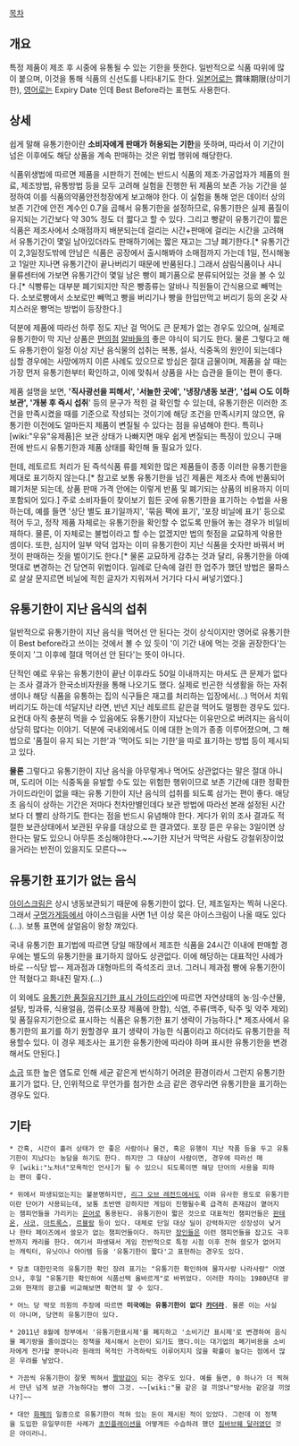 [[목차]]
== 개요 ==
특정 제품이 제조 후 시중에 유통될 수 있는 기한을 뜻한다. 일반적으로 식품 따위에 많이 붙으며, 이것을 통해 식품의 신선도를 나타내기도 한다. [[일본어]]로는 賞味期限(상미기한), [[영어]]로는 Expiry Date 인데 Best Before라는 표현도 사용한다.

== 상세 ==
쉽게 말해 유통기한이란 '''소비자에게 판매가 허용되는 기한'''을 뜻하며, 따라서 이 기간이 넘은 이후에도 해당 상품을 계속 판매하는 것은 위법 행위에 해당한다. 

식품위생법에 따르면 제품을 시판하기 전에는 반드시 식품의 제조·가공업자가 제품의 원료, 제조방법, 유통방법 등을 모두 고려해 실험을 진행한 뒤 제품의 보존 가능 기간을 설정하여 이를 식품의약품안전청장에게 보고해야 한다. 이 실험을 통해 얻은 데이터 상의 보존 기간에 안전 계수인 0.7을 곱해서 유통기한을 설정하므로, 유통기한은 실제 품질이 유지되는 기간보다 약 30% 정도 더 짧다고 할 수 있다. 그리고 빵같이 유통기간이 짧은 식품은 제조사에서 소매점까지 배분되는데 걸리는 시간+판매에 걸리는 시간을 고려해서 유통기간이 몇일 남아있더라도 판매하기에는 짧은 재고는 그냥 폐기한다.[* 유통기간이 2,3일정도밖에 안남은 식품은 공장에서 출시해봐야 소매점까지 가는데 1일, 전시해놓고 1일만 지나면 유통기간이 끝나버리기 때문에 반품된다.] 그래서 삼림식품이나 샤니 물류센터에 가보면 유통기간이 몇일 남은 빵이 폐기품으로 분류되어있는 것을 볼 수 있다.[* 식빵류는 대부분 폐기되지만 작은 빵종류는 알바나 직원들이 간식용으로 빼먹는다. 소보로빵에서 소보로만 빼먹고 빵을 버리기나 빵을 한입만먹고 버리기 등의 온갖 사치스러운 빵먹는 방법이 등장한다.]

덕분에 제품에 따라선 하루 정도 지난 걸 먹어도 큰 문제가 없는 경우도 있으며, 실제로 유통기한이 막 지난 상품은 [[편의점]] [[알바]]들의 좋은 야식이 되기도 한다. 물론 그렇다고 해도 유통기한이 일정 이상 지난 음식물의 섭취는 복통, 설사, 식중독의 원인이 되는데다 심할 경우에는 사망에까지 이른 사례도 있으므로 방심은 절대 금물이며, 제품을 살 때는 가장 먼저 유통기한부터 확인하고, 이에 맞춰서 상품을 사는 습관을 들이는 편이 좋다.

제품 설명을 보면, ''''직사광선을 피해서', '서늘한 곳에', '냉장/냉동 보관', '섭씨 ○도 이하 보관', '개봉 후 즉시 섭취'''' 등의 문구가 적힌 걸 확인할 수 있는데, 유통기한은 이러한 조건을 만족시켰을 때를 기준으로 작성되는 것이기에 해당 조건을 만족시키지 않으면, 유통기한 이전에도 얼마든지 제품이 변질될 수 있다는 점을 유념해야 한다. 특히나 [wiki:"우유"유제품]은 보관 상태가 나빠지면 매우 쉽게 변질되는 특징이 있으니 구매 전에 반드시 유통기한과 제품 상태를 확인해 둘 필요가 있다.

헌데, 레토르트 처리가 된 즉석식품 류를 제외한 많은 제품들이 종종 이러한 유통기한을 제대로 표기하지 않는다.[* 참고로 보통 유통기한을 넘긴 제품은 제조사 측에 반품되어 폐기처분 되는데, 상품 판매 가격 안에는 이렇게 반품 및 폐기되는 상품의 비용까지 이미 포함되어 있다.] 주로 소비자들이 찾이보기 힘든 곳에 유통기한을 표기하는 수법을 사용하는데, 예를 들면 '상단 별도 표기일까지', '묶음 팩에 표기', '포장 비닐에 표기' 등으로 적어 두고, 정작 제품 자체로는 유통기한을 확인할 수 없도록 만들어 놓는 경우가 비일비재하다. 물론, 이 자체로는 불법이라고 할 수는 없겠지만 법의 헛점을 교묘하게 악용한 셈이다. 또한, 심지어 일부 악덕 업자는 이미 유통기한이 지난 식품을 숫자만 바꿔서 버젓이 판매하는 짓을 벌이기도 한다.[* 물론 교묘하게 감추는 것과 달리, 유통기한을 아예 멋대로 변경하는 건 당연히 위법이다. 일례로 단속에 걸린 한 업주가 했던 방법은 물파스로 살살 문지르면 비닐에 적힌 글자가 지워져서 거기다 다시 써넣기였다.]

== 유통기한이 지난 음식의 섭취 ==
일반적으로 유통기한이 지난 음식을 먹어선 안 된다는 것이 상식이지만 영어로 유통기한이 Best before라고 쓰이는 것에서 볼 수 있 듯이 '이 기간 내에 먹는 것을 권장한다'는 뜻이지 '그 이후에 절대 먹어선 안 된다'는 뜻이 아니다. 

단적인 예로 우유는 유통기한이 끝난 이후라도 50일 이내까지는 마셔도 큰 문제가 없다는 조사 결과가 한국소비자원을 통해 나오기도 했다. 실제로 빈곤한 식생활을 하는 자취생이나 해당 식품을 유통하는 집의 식구들은 재고를 처리하는 입장에서(...) 먹어서 치워버리기도 하는데 석달지난 라면, 반년 지난 레토르트 같은걸 먹어도 멀쩡한 경우도 있다. 요컨대 아직 충분히 먹을 수 있음에도 유통기한이 지났다는 이유만으로 버려지는 음식이 상당히 많다는 이야기. 덕분에 국내외에서도 이에 대한 논의가 종종 이루어졌으며, 그 해법으로 '품질이 유지 되는 기한'과 '먹어도 되는 기한'을 따로 표기하는 방법 등이 제시되고 있다. 

'''물론''' 그렇다고 유통기한이 지난 음식을 아무렇게나 먹어도 상관없다는 말은 절대 아니며, 도리어 이는 식중독을 유발할 수도 있는 위험한 행위이므로 보존 기간에 대한 정확한 가이드라인이 없을 때는 유통 기한이 지난 음식의 섭취를 되도록 삼가는 편이 좋다. 애당초 음식이 상하는 기간은 저마다 천차만별인데다 보관 방법에 따라선 본래 설정된 시간보다 더 빨리 상하기도 한다는 점을 반드시 유념해야 한다. 게다가 위의 조사 결과도 적절한 보관상태에서 보관된 우유를 대상으로 한 결과였다. 포장 뜯은 우유는 3일이면 상한다는 말도 있으니 아무튼 조심해야한다.~~기한 지난거 막먹은 사람도 강철위장이었을거라는 반전이 있을지도 모른다~~ 
== 유통기한 표기가 없는 음식 ==
[[아이스크림]]은 상시 냉동보관되기 때문에 유통기한이 없다. 단, 제조일자는 찍혀 나온다. 그래서 [[구멍가게]]등에서 아이스크림을 사면 1년 이상 묵은 아이스크림이 나올 때도 있다(...). 보통 표면에 살얼음이 왕창 껴있다.

국내 유통기한 표기법에 따르면 당일 매장에서 제조한 식품을 24시간 이내에 판매할 경우에는 별도의 유통기한을 표기하지 않아도 상관없다. 이에 해당하는 대표적인 사례가 바로 --식당 밥-- 제과점과 대형마트의 즉석조리 코너. 그러니 제과점 빵에 유통기한이 안 적혔다고 화내진 말자.(...)

이 외에도 [http://www.mfds.go.kr/index.do?mid=1168&seq=16337&cmd=v&cd=6 유통기한 품질유지기한 표시 가이드라인]에 따르면 자연상태의 농·임·수산물, 설탕, 빙과류, 식용얼음, 껌류(소포장 제품에 한함), 식염, 주류(맥주, 탁주 및 약주 제외) 및 품질유지기한으로 표시하는 식품은 유통기한 표기 생략이 가능하다.[* 제조사에서 유통기한의 표기를 하기 원할경우 표기 생략이 가능한 식품이라고 하더라도 유통기한을 적용할수 있다. 이 경우 제조사는 표기한 유통기한에 따라야 하며 표시한 유통기한을 변경해서도 안된다.]

[[소금]] 또한 높은 염도로 인해 세균 같은게 번식하기 어려운 환경이라서 그런지 유통기한 표기가 없다. 단, 인위적으로 무언가를 첨가한 소금 같은 경우라면 유통기한을 표기하는 경우도 있다.

== 기타 ==
 * 간혹, 시간이 흘러 상태가 안 좋은 사람이나 물건, 혹은 유행이 지난 작품 등을 두고 유통기한이 지났다는 농담을 하기도 한다. 하지만 그 대상이 사람이면, 경우에 따라선 매우 [wiki:"노처녀"모욕적인 언사]가 될 수 있으니 되도록이면 해당 단어의 사용을 피하는 편이 좋다. 

 * 위에서 파생되었는지는 불분명하지만, [[리그 오브 레전드]]에서도 이와 유사한 용도로 유통기한이란 단어가 사용되는데, 보통 초반엔 강하지만 게임이 진행될수록 급격히 존재감이 옅어지는 챔피언들을 가리키는 [[은어]]로 통용된다. 유통기한이 짧은 것으로 대표적인 챔피언들은 [[판테온]], [[샤코]], [[아트록스]], [[르블랑]] 등이 있다. 대체로 단일 대상 딜이 강력하지만 성장성이 낮거나 한타 페이즈에서 쓸모가 없는 챔피언들이다. 하지만 [[장인]]들은 이런 챔피언들을 잡고도 극후반까지 캐리를 한다. 여기서 파생돼서 게임 전반적으로 특정 시점 이후 전혀 쓸모가 없어지는 캐릭터, 유닛이나 아이템 등을 '유통기한이 짧다'고 표현하는 경우도 있다.

 * 당초 대한민국의 유통기한 확인 장려 표기는 "유통기한 확인하여 물자사랑 나라사랑" 이였으나, 후일 "유통기한 확인하여 식품선택 올바르게"로 바뀌었다. 이러한 차이는 1980년대 광고와 현재의 광고를 비교해보면 확연히 알 수 있다.

 * 어느 당 박모 의원의 주장에 따르면 '''미국에는 유통기한이 없다 [[카더라]]'''. 물론 이는 사실이 아니며, 당연히 유통기한이 있다.

 * 2011년 8월에 정부에서 '유통기한표시제'를 폐지하고 '소비기간 표시제'로 변경하여 음식물 폐기량을 줄이겠다는 정책을 제시해서 논란이 되기도 했다.이는 대기업의 폐기비용을 소비자에게 전가할 뿐아니라 원래의 목적인 가격하락도 이루어지지 않을 확률이 높다는 점에서 많은 우려를 낳았다. 

 * 가끔씩 유통기한이 잘못 찍혀서 [[짤방]]감이 되는 경우도 있다. 예를 들면, 0 하나가 더 찍혀서 만년 넘게 보관 가능하다는 빵이 그것. ~~[wiki:"물 같은 걸 끼얹나"방사능 같은걸 끼얹나?]~~

 * 대안 [[화폐]]의 일종으로 유통기한이 적혀 있는 돈이 제시된 적이 있었다. 그런데 이 정책을 도입한 유일무이한 사례가 [[초인플레이션]]을 어떻게든 수습하려 했던 [[짐바브웨 달러]]였던 것은 아이러니.
